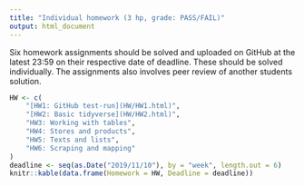 ```yaml
---
title: "Individual homework (3 hp, grade: PASS/FAIL)"
output: html_document
---
```


Six homework assignments should be solved and uploaded on GitHub at the latest 23:59 on their respective date of deadline. These should be solved individually. The assignments also involves peer review of another students solution.


```r
HW <- c(
    "[HW1: GitHub test-run](HW/HW1.html)",
    "[HW2: Basic tidyverse](HW/HW2.html)",
    "HW3: Working with tables",
    "HW4: Stores and products",
    "HW5: Texts and lists",
    "HW6: Scraping and mapping"
)
deadline <- seq(as.Date("2019/11/10"), by = "week", length.out = 6)
knitr::kable(data.frame(Homework = HW, Deadline = deadline))
```

